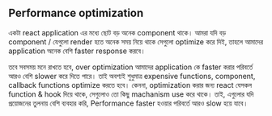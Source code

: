 
## Performance optimization

একটা react application এর মধ্যে ছোট বড় অনেক component থাকে। আমরা যদি বড় component / যেগুলো render হতে অনেক সময় নিয়ে থাকে সেগুলো optimize করে দিই, তাহলে আমাদের application অনেক বেশি faster response করবে।

<Callout emoji="⚠">
  তবে সবসময় মনে রাখতে হবে, over optimization আমাদের application কে faster করার
  পরিবর্তে আরও বেশি slower করে দিতে পারে। তাই অবশ্যই শুধুমাত্র expensive
  functions, component, callback functions optimize করতে হবে। কেননা,
  optimization করার জন্য react যেসকল function & hook দিয়ে থাকে, সেগুলোও তো কিছু
  machanism use করে থাকে। তাই, এগুলোর যদি প্রয়োজনের তুলনায় বেশি ব্যবহার করি,
  Performance faster হওয়ার পরিবর্তে আরও slow হয়ে যাবে।
</Callout>
